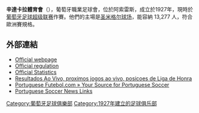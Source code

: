 {{noteTA
|G1=Football
|G2=UEFA
|G3=葡超
|1=zh-hans:圣克拉拉;zh-hant:辛達卡拉;
|2=zh-hans:欧战;zh-hant:歐洲賽;
}}
{{Infobox football club
| clubname   = 辛達卡拉<br>''Santa Clara''
| fullname   = 辛達卡拉體育會<br>''Clube Desportivo Santa Clara''
| founded    = 1927年5月12日
| ground     = [[蓬塔德爾加達|蓬塔德爾加達]]，[[圣米格尔球场_(蓬塔德尔加达)|圣米格尔球场]]
| capacity   = 13,277
| image      = 
| nickname   = ''Os Açoreanos''<br>（The Azoreans）
| chrtitle   = 主席
| chairman   = 马里奥·若热·弗雷塔斯·巴蒂斯塔<br>（Mário Jorge Freitas Batista）
| mgrtitle   = 領隊
| manager    = {{le|克劳迪奥·布拉加|Claudio Braga}}
| league     = [[葡萄牙足球超級聯賽|葡萄牙足球超級聯賽]]
| season     = 2021–22
| position   = 葡超，第 7 位
| website    = http://www.cdsantaclara.pt/
<!-- Kit colours -->
| pattern_la3 = _pau1819h
| pattern_b1 = _nancy1819a
| pattern_b3 = _pau1819h
| pattern_ra1 = _melbcity1718A
| leftarm1 = FF0000
| leftarm3 = 000050
| body1 = FF0000
| body3 = 000050
| rightarm1 = FF0000
| rightarm3 = 000050
| shorts1 = FFFFFF
| shorts3 = 000050
| socks1 = FF0000
| pattern_la2 = _nz16a
| pattern_b2 = _fbbp1819a
| pattern_ra2 = _nz16a
| pattern_ra3 = _pau1819h
| leftarm2 = FFFFFF
| skin2 = santaclara1112a
| body2 = FFFFFF
| rightarm2 = FFFFFF
| shorts2 = FFFFFF
| socks2 = FFFFFF
| socks3 = FFDD00
}}

'''辛達卡拉體育會'''（{{lang-pt|Clube Desportivo Santa Clara}}），葡萄牙職業足球會，位於阿索雷斯，成立於1927年，現時於[[葡萄牙足球超级联赛|葡萄牙足球超级联赛]]作賽。他們的主場是[[圣米格尔球场_(蓬塔德尔加达)|圣米格尔球场]]，能容納 13,277 人，符合歐洲賽規格。

== 外部連結 ==
*[http://www.lpfp.pt/segunda_liga/Pages/Jornada.aspx Official webpage] {{Wayback|url=http://www.lpfp.pt/segunda_liga/Pages/Jornada.aspx |date=20130902075943 }} {{pt icon}}
*[http://www.lpfp.pt/SiteCollectionDocuments/Regulamento%20de%20competi%C3%A7%C3%B5es.pdf Official regulation] {{Wayback|url=http://www.lpfp.pt/SiteCollectionDocuments/Regulamento%20de%20competi%C3%A7%C3%B5es.pdf |date=20090206131334 }} {{pt icon}}
*[http://www.lpfp.pt/liga_orangina/pages/estatisticas.aspx Official Statistics] {{Wayback|url=http://www.lpfp.pt/liga_orangina/pages/estatisticas.aspx |date=20120618162723 }} {{pt icon}}
*[https://web.archive.org/web/20150518085833/http://www.aovivo.pt/futebol/portugal/liga-de-honra/ Resultados Ao Vivo, proximos jogos ao vivo, posicoes de Liga de Honra] {{pt icon}}
*[https://web.archive.org/web/20150416063412/http://www.pfutebol.com/ Portuguese Futebol.com » Your Source for Portuguese Soccer] {{en icon}}
*[http://portuguesesoccernewslinks.com/ Portuguese Soccer News Links] {{Wayback|url=http://portuguesesoccernewslinks.com/ |date=20150506140231 }} {{en icon}}

{{葡萄牙超級足球聯賽}}

[[Category:葡萄牙足球俱樂部|Category:葡萄牙足球俱樂部]]
[[Category:1927年建立的足球俱乐部|Category:1927年建立的足球俱乐部]]

{{fc-stub}}